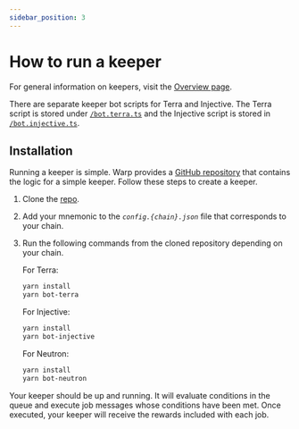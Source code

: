 ```yaml
---
sidebar_position: 3
---
```


# How to run a keeper

For general information on keepers, visit the [Overview page](../how/overview.mdx). 

There are separate keeper bot scripts for Terra and Injective. The Terra script is stored under [`/bot.terra.ts`](https://github.com/terra-money/warp-sdk/blob/feature/cross-chain/src/bot.terra.ts) and the Injective script is stored in [`/bot.injective.ts`](https://github.com/terra-money/warp-sdk/blob/feature/cross-chain/src/bot.injective.ts). 


## Installation

Running a keeper is simple. Warp provides a [GitHub repository](https://github.com/terra-money/warp-sdk) that contains the logic for a simple keeper. Follow these steps to create a keeper. 

1. Clone the [repo](https://github.com/terra-money/warp-sdk).

2. Add your mnemonic to the _`config.{chain}.json`_ file that corresponds to your chain. 

3. Run the following commands from the cloned repository depending on your chain. 

    For Terra: 

    ```sh Terras
    yarn install
    yarn bot-terra
    ```

    For Injective:

    ```sh Injective
    yarn install
    yarn bot-injective
    ```

    For Neutron:

    ```sh Neutron
    yarn install
    yarn bot-neutron
    ```

Your keeper should be up and running. It will evaluate conditions in the queue and execute job messages whose conditions have been met. Once executed, your keeper will receive the rewards included with each job. 

